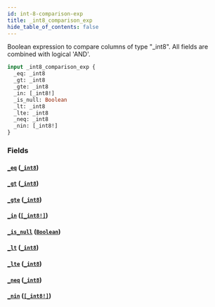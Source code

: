 ```yaml
---
id: int-8-comparison-exp
title: _int8_comparison_exp
hide_table_of_contents: false
---
```



Boolean expression to compare columns of type "_int8". All fields are combined with logical 'AND'.

```graphql
input _int8_comparison_exp {
  _eq: _int8
  _gt: _int8
  _gte: _int8
  _in: [_int8!]
  _is_null: Boolean
  _lt: _int8
  _lte: _int8
  _neq: _int8
  _nin: [_int8!]
}
```


### Fields

#### [`_eq`](#) ([`_int8`](../scalars/int-8))




#### [`_gt`](#) ([`_int8`](../scalars/int-8))




#### [`_gte`](#) ([`_int8`](../scalars/int-8))




#### [`_in`](#) ([`[_int8!]`](../scalars/int-8))




#### [`_is_null`](#) ([`Boolean`](../scalars/boolean))




#### [`_lt`](#) ([`_int8`](../scalars/int-8))




#### [`_lte`](#) ([`_int8`](../scalars/int-8))




#### [`_neq`](#) ([`_int8`](../scalars/int-8))




#### [`_nin`](#) ([`[_int8!]`](../scalars/int-8))






